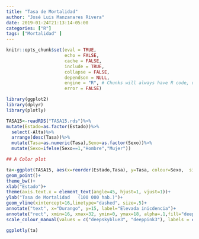 ```yaml
---
title: "Tasa de Mortalidad"
author: "José Luis Manzanares Rivera"
date: 2019-01-24T21:13:14-05:00
categories: ["R"]
tags: ["Mortalidad" ]
---
```


```r
knitr::opts_chunk$set(eval = TRUE, 
                      echo = FALSE, 
                      cache = FALSE,
                      include = TRUE,
                      collapse = FALSE,
                      dependson = NULL,
                      engine = "R", # Chunks will always have R code, unless noted
                      error = FALSE)                     

```


```r

library(ggplot2)
library(dplyr)
library(plotly)
```



```r

TASA15<-readRDS("TASA15.rds")%>%
mutate(Estado=as.factor(Estado))%>%
  select(-Alta)%>%
  arrange(desc(Tasa))%>%
  mutate(Tasa=as.numeric(Tasa),Sexo=as.factor(Sexo))%>%
  mutate(Sexo=ifelse(Sexo==1,"Hombre","Mujer"))

## A Color plot

ta<-ggplot(TASA15, aes(x=reorder(Estado,Tasa), y=Tasa, colour=Sexo,  size=Tasa))+
geom_point()+
theme_bw()+
xlab("Estado")+ 
theme(axis.text.x = element_text(angle=45, hjust=1, vjust=1))+
ylab("Tasa de Mortalidad   (100 000 hab.)")+
geom_vline(xintercept=16,linetype="dashed", size=.5)+
annotate("text", x="Durango", y=15, label="Elevada inicdencia")+ 
annotate("rect", xmin=16, xmax=32, ymin=0, ymax=18, alpha=.1,fill="deeppink3")+
scale_colour_manual(values = c("deepskyblue3", "deeppink3"), labels = c("Hombre", "Mujer"))

ggplotly(ta)
```

